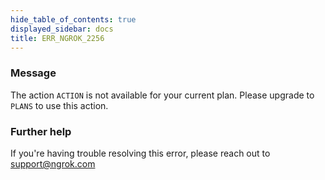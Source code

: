 ```yaml
---
hide_table_of_contents: true
displayed_sidebar: docs
title: ERR_NGROK_2256
---
```




### Message

The action `ACTION` is not available for your current plan. Please upgrade to `PLANS` to use this action.

<ErrorDetails error="err_ngrok_2256" />

### Further help

If you're having trouble resolving this error, please reach out to [support@ngrok.com](mailto:support@ngrok.com?subject=Help%20with%20ERR_NGROK_2256)
